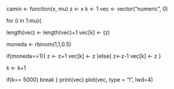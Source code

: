 camin <- function(x, mu)
z <- x
k <- 1
vec <- vector("numeric", 0)

for (i in 1:mu){
  
  length(vec) <- length(vec)+1
  vec[k] <- (z)
  
  moneda <- rbinom(1,1,0.5)
  
  if(moneda==1){ 
    z <- z+1
    vec[k] <- z
  }else{
    z<-z-1
    vec[k] <- z
  }
  
  k <- k+1
  
  if(k== 5000) break
}
print(vec)
plot(vec, type = "l", lwd=4)

